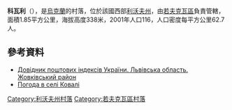 {{coord|50|13|14|N|23|30|29|E|scale:100000|display=title}}

'''科瓦利'''（{{lang-uk|Ковалі}}），是[[烏克蘭|烏克蘭]]的村落，位於該國西部[[利沃夫州|利沃夫州]]，由[[若夫克瓦區|若夫克瓦區]]負責管轄，面積1.85平方公里，海拔高度338米，2001年人口116，人口密度每平方公里62.7人。

==參考資料==
*[http://www.uaidx.com/13/280/index Довідник поштових індексів України. Львівська область. Жовківський район] {{Wayback|url=http://www.uaidx.com/13/280/index |date=20161003171007 }}
* [http://weather.in.ua/ua/l'vovskaja/10850 Погода в селі Ковалі] {{Wayback|url=http://weather.in.ua/ua/l%27vovskaja/10850 |date=20111221171716 }}

{{DEFAULTSORT:Ковалі}}
[[Category:利沃夫州村落|Category:利沃夫州村落]]
[[Category:若夫克瓦區村落|Category:若夫克瓦區村落]]


{{Lviv-geo-stub}}